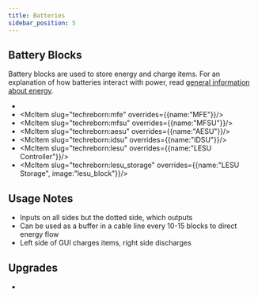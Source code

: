 ```yaml
---
title: Batteries
sidebar_position: 5
---
```


<ItemImage file="mfe" alt="Batteries" size="200" />

## Battery Blocks

Battery blocks are used to store energy and charge items. For an explanation of how batteries interact with power, read [general information about energy](/energy/).

- <McItem slug="techreborn:battery_box"/>
- <McItem slug="techreborn:mfe" overrides={{name:"MFE"}}/>
- <McItem slug="techreborn:mfsu" overrides={{name:"MFSU"}}/>
- <McItem slug="techreborn:aesu" overrides={{name:"AESU"}}/>
- <McItem slug="techreborn:idsu" overrides={{name:"IDSU"}}/>
- <McItem slug="techreborn:lesu" overrides={{name:"LESU Controller"}}/>
- <McItem slug="techreborn:lesu_storage" overrides={{name:"LESU Storage", image:"lesu_block"}}/>

## Usage Notes

- Inputs on all sides but the dotted side, which outputs
- Can be used as a buffer in a cable line every 10-15 blocks to direct energy flow
- Left side of GUI charges items, right side discharges

## Upgrades

- <McItem slug="techreborn:superconductor_upgrade"/>
